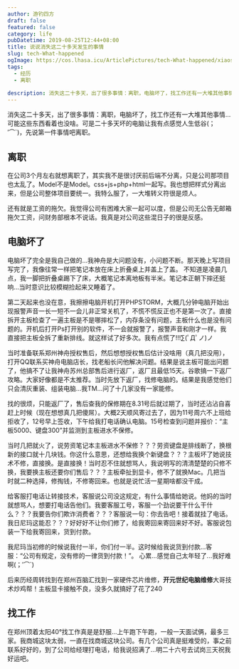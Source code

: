 ```yaml
---
author: 游钓四方
draft: false
featured: false
category: life
pubDatetime: 2019-08-25T12:44+08:00
title: 说说消失这二十多天发生的事情
slug: tech-What-happened
ogImage: https://cos.lhasa.icu/ArticlePictures/tech-What-happened/xiaoshi.jpg_81
tags:
  - 经历
  - 离职
  
description: 消失这二十多天，出了很多事情：离职，电脑坏了，找工作还有一大堆其他事情...
---
```


消失这二十多天，出了很多事情：离职，电脑坏了，找工作还有一大堆其他事情...可能这些东西看着也没啥。可是二十多天坏的电脑让我有点感觉人生低谷(；′⌒`)，先说第一件事情吧离职。

## 离职
在公司3个月左右就想离职了，其实我不是很讨厌前后端不分离，只是公司那项目也太乱了。Model不是Model。css+js+php+html一起写。我也想把样式分离出来，但是公司整体项目要统一。我特么服了，一大堆转义符很是烦人。

还有就是工资的拖欠。我觉得公司有困难大家一起可以度，但是公司无公告无邮箱拖欠工资，问财务部根本不说话。我真是对公司这些混日子的很是反感。

## 电脑坏了
电脑坏了完全是我自己做的...我神舟是大问题没有，小问题不断。那天晚上写项目写完了，我像往常一样把笔记本放在床上折叠桌上并盖上了盖。
不知道是凌晨几点，我一脚把折叠桌踢下了床，大概笔记本离地板有半米。笔记本正朝下摔还挺响...当时意识比较模糊捡起来又睡着了。

第二天起来也没在意，我擦擦电脑开机打开PHPSTORM，大概几分钟电脑开始出现报警声音一长一短不一会儿非正常关机了，不慌不慌反正也不是第一次了。直接拆开主板检查了一遍主板是不是哪摔松了，内存条没有问题，主板什么也是没有问题的。开机后打开Ps打开别的软件，不一会就报警了，报警声音和刚才一样。我直接把主板全拆了重新排线。就这样试了好多次。我有点慌了!!!∑(ﾟДﾟノ)ノ

当时准备联系郑州神舟授权售后，然后想想授权售后估计没啥用（真几把没用），打开QQ联系买神舟电脑店长，找老船长问他解决问题。结果是说主板可能出问题了，他搞不了让我神舟苏州总部售后进行返厂，返厂且最低15天。谷歌搞一下返厂攻略。大家好像都是不太推荐。当时先放下返厂，找修电脑的。结果是我感觉他们只会清灰重装、组装电脑...我TM...问了十几家没有一家能修。

找的很烦，只能返厂了，售后查我的保修期在8.31号后就过期了，当时还沾沾自喜赶上时候（现在想想真几把傻屌）。大概2天顺风寄过去了，因为11号周六不上班给拒收了，12号早上签收，下午给我打电话确认电脑。15号检查到问题并报价：“主板5000、键盘300”并监测到主板进水不保修。

当时几把就火了，说劳资笔记本主板进水不保修？？？劳资键盘是排线断了，换根新的接口就十几块钱。你这什么意思，还想给我换个新键盘？？？主板坏了她说技术不修，直接换。是直接换！当时忍不住就想骂人，我说明写的清清楚楚的只修不换，我要换主板还要你们售后？？？主板牵扯到显卡，修不了就换Mac。几把当时就二种选择，修掏钱，不修寄回来。也就是说忙活一星期啥都没干成。

给客服打电话让转接技术，客服说公司没这规定，有什么事情给她说。他妈的当时就想骂人，想要打电话告他们。我要客服工号，客服一个劲说要干什么干什么？？？我要告你们欺诈消费者？？？客服说一句：你去告吧！接着就挂了电话。我日尼玛这能忍？？？好好好不让你们修了，给我寄回来寄回来好不好。客服说包装一下给我寄回来，货到付款。

我尼玛当初修的时候说我付一半，你们付一半。这时候给我说货到付款...客服：“公司有规定，没有修的一律货到付款！”。
心累...感觉自己太年轻了...我好难啊(；′⌒`)

后来历经周转找到在郑州百脑汇找到一家硬件芯片维修，**开元世纪电脑维修**大哥技术炒鸡帮！主板显卡接触不良，没多久就搞好了花了240

## 找工作

在郑州顶着太阳40°找工作真是是舒服...上午跑下午跑，一般一天面试俩，最多三家。我商城这块太弱，一直在找商城这块公司。有几个公司真是挺难受的，事之前联系好好的，到了公司给经理打电话，给我说招满了...明二十六号去试岗三天祝我好运吧。

